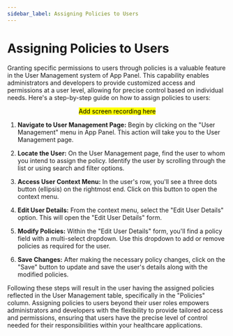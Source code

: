 ```yaml
---
sidebar_label: Assigning Policies to Users
---
```


# Assigning Policies to Users

Granting specific permissions to users through policies is a valuable feature in the User Management system of App Panel. This capability enables administrators and developers to provide customized access and permissions at a user level, allowing for precise control based on individual needs. Here's a step-by-step guide on how to assign policies to users:

<center> <mark> Add screen recording here </mark> </center>

1. **Navigate to User Management Page:**
   Begin by clicking on the "User Management" menu in App Panel. This action will take you to the User Management page.

2. **Locate the User:**
   On the User Management page, find the user to whom you intend to assign the policy. Identify the user by scrolling through the list or using search and filter options.

3. **Access User Context Menu:**
   In the user's row, you'll see a three dots button (ellipsis) on the rightmost end. Click on this button to open the context menu.

4. **Edit User Details:**
   From the context menu, select the "Edit User Details" option. This will open the "Edit User Details" form.

5. **Modify Policies:**
   Within the "Edit User Details" form, you'll find a policy field with a multi-select dropdown. Use this dropdown to add or remove policies as required for the user.

6. **Save Changes:**
   After making the necessary policy changes, click on the "Save" button to update and save the user's details along with the modified policies.

Following these steps will result in the user having the assigned policies reflected in the User Management table, specifically in the "Policies" column. Assigning policies to users beyond their user roles empowers administrators and developers with the flexibility to provide tailored access and permissions, ensuring that users have the precise level of control needed for their responsibilities within your healthcare applications.
